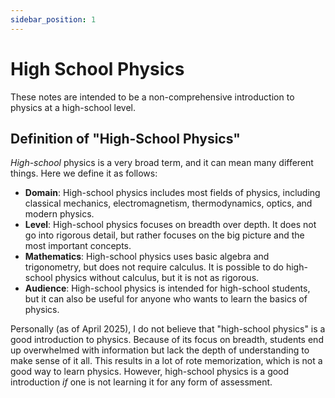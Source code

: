 ```yaml
---
sidebar_position: 1
---
```




# High School Physics

These notes are intended to be a non-comprehensive introduction to physics at a high-school level.

## Definition of "High-School Physics"

*High-school* physics is a very broad term, and it can mean many different things.
Here we define it as follows:

- **Domain**: High-school physics includes most fields of physics, including classical mechanics, electromagnetism, thermodynamics, optics, and modern physics.
- **Level**: High-school physics focuses on breadth over depth. It does not go into rigorous detail, but rather focuses on the big picture and the most important concepts.
- **Mathematics**: High-school physics uses basic algebra and trigonometry, but does not require calculus. It is possible to do high-school physics without calculus, but it is not as rigorous.
- **Audience**: High-school physics is intended for high-school students, but it can also be useful for anyone who wants to learn the basics of physics.

Personally (as of April 2025), I do not believe that "high-school physics" is a good introduction to physics.
Because of its focus on breadth, students end up overwhelmed with information but lack the depth of understanding to make sense of it all.
This results in a lot of rote memorization, which is not a good way to learn physics.
However, high-school physics is a good introduction *if* one is not learning it for any form of assessment.
